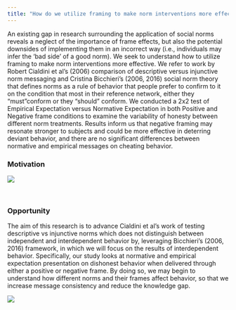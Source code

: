 ```yaml
---
title: "How do we utilize framing to make norm interventions more effective?"
---
```


An existing gap in research surrounding the application of social norms reveals a neglect of the importance of frame effects, but also the potential downsides of implementing them in an incorrect way (i.e., individuals may infer the ‘bad side’ of a good norm). We seek to understand how to utilize framing to make norm interventions more effective. We refer to work by Robert Cialdini et al's (2006) comparison of descriptive versus injunctive norm messaging and Cristina Bicchieri's (2006, 2016) social norm theory that defines norms as a rule of behavior that people prefer to confirm to it on the condition that most in their reference network, either they "must"conform or they "should" conform. We conducted a 2x2 test of Empirical Expectation versus Normative Expectation in both Positive and Negative frame conditions to examine the variability of honesty between different norm treatments. Results inform us that negative framing may resonate stronger to subjects and could be more effective in deterring deviant behavior, and there are no significant differences between normative and empirical messages on cheating behavior.


### Motivation


![](Motivation_10.png)


&nbsp;
&nbsp;
&nbsp;

### Opportunity

The aim of this research is to advance Cialdini et al’s work of testing descriptive vs
injunctive norms which does not distinguish between independent and interdependent behavior
by, leveraging Bicchieri’s (2006, 2016) framework, in which we will focus on the results of
interdependent behavior. Specifically, our study looks at normative and empirical expectation
presentation on dishonest behavior when delivered through either a positive or negative frame.
By doing so, we may begin to understand how different norms and their frames affect behavior,
so that we increase message consistency and reduce the knowledge gap.

![](cartoon.jpg)





